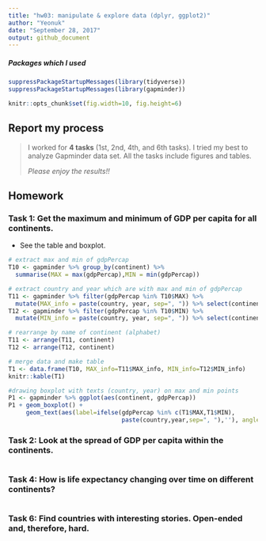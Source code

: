 ```yaml
---
title: "hw03: manipulate & explore data (dplyr, ggplot2)"
author: "Yeonuk"
date: "September 28, 2017"
output: github_document
---
```



##### Packages which I used
```r
suppressPackageStartupMessages(library(tidyverse)) 
suppressPackageStartupMessages(library(gapminder))

knitr::opts_chunk$set(fig.width=10, fig.height=6)

```


## Report my process

>
> I worked for **4 tasks** (1st, 2nd, 4th, and 6th tasks). I tried my best to analyze Gapminder data set. All the tasks include figures and tables.   
>
> *Please enjoy the results!!*
> 

## Homework

### Task 1: Get the maximum and minimum of GDP per capita for all continents. 

- See the table and boxplot. 

```r
# extract max and min of gdpPercap
T10 <- gapminder %>% group_by(continent) %>% 
  summarise(MAX = max(gdpPercap),MIN = min(gdpPercap)) 

# extract country and year which are with max and min of gdpPercap
T11 <- gapminder %>% filter(gdpPercap %in% T10$MAX) %>% 
  mutate(MAX_info = paste(country, year, sep=", ")) %>% select(continent, MAX_info) 
T12 <- gapminder %>% filter(gdpPercap %in% T10$MIN) %>% 
  mutate(MIN_info = paste(country, year, sep=", ")) %>% select(continent, MIN_info)

# rearrange by name of continent (alphabet)
T11 <- arrange(T11, continent) 
T12 <- arrange(T12, continent)

# merge data and make table
T1 <- data.frame(T10, MAX_info=T11$MAX_info, MIN_info=T12$MIN_info)
knitr::kable(T1)  

```

```r
#drawing boxplot with texts (country, year) on max and min points
P1 <- gapminder %>% ggplot(aes(continent, gdpPercap))
P1 + geom_boxplot() +
     geom_text(aes(label=ifelse(gdpPercap %in% c(T1$MAX,T1$MIN), 
                                paste(country,year,sep=", "),''), angle=5))

```

### Task 2: Look at the spread of GDP per capita within the continents.
```r

```

### Task 4: How is life expectancy changing over time on different continents?
```r

```

### Task 6: Find countries with interesting stories. Open-ended and, therefore, hard. 
```r

```



